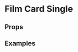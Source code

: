 
<Meta title="Pattern Library|Slices/Film Card Single" component={FilmCardSingle} />

# Film Card Single
 



## Props

<Props of={FilmCardSingle} />


 
## Examples

<Preview>
    <Story name="Film in list">
        <div style={{
            padding: "5px",
            maxWidth: "1000px"
        }}>
            <FilmCardSingle 
                image225x225="https://player.bfi.org.uk/sites/default/files/styles/landscape_1440x810/public/hero-images/La-Dolce-vita-1.jpg"
                title="Le Mépris"
                type="Film"
                director="Jean-Luc Godard"
                year="1963"
                listNumber="1"
                playerUrl="https://player.bfi.org.uk/subscription/film/watch-le-mepris-1963-online"
                southbankUrl="https://player.bfi.org.uk/subscription/film/watch-le-mepris-1963-online"
                filmLink="https://player.bfi.org.uk/subscription/film/watch-le-mepris-1963-online"
            />            
        </div>
    </Story>
</Preview>

<Preview>
    <Story name="Film not in list">
        <div style={{
            padding: "5px",
            maxWidth: "1000px"
        }}>
            <FilmCardSingle 
                image225x225="https://player.bfi.org.uk/sites/default/files/styles/landscape_1440x810/public/hero-images/La-Dolce-vita-1.jpg"
                title="Le Mépris"
                type="Film"
                director="Jean-Luc Godard"
                year="1963"
                playerUrl="https://player.bfi.org.uk/subscription/film/watch-le-mepris-1963-online"
            />          
        </div>
    </Story>
</Preview>


<Preview>
    <Story name="Film no links">
        <div style={{
            padding: "5px",
            maxWidth: "1000px"
        }}>
            <FilmCardSingle 
                image225x225="https://player.bfi.org.uk/sites/default/files/styles/landscape_1440x810/public/hero-images/La-Dolce-vita-1.jpg"
                title="Le Mépris"
                type="Film"
                director="Jean-Luc Godard"
                year="1963"
                filmLink="https://player.bfi.org.uk/subscription/film/watch-le-mepris-1963-online"
            />       
        </div>
    </Story>
</Preview>

<Preview>
    <Story name="Film in list high number">
        <div style={{
            padding: "5px",
            maxWidth: "1000px"
        }}>
            <FilmCardSingle 
                image225x225="https://player.bfi.org.uk/sites/default/files/styles/landscape_1440x810/public/hero-images/La-Dolce-vita-1.jpg"
                title="Le Mépris"
                type="Film"
                director="Jean-Luc Godard"
                year="1963"
                listNumber="100"
                filmLink="https://player.bfi.org.uk/subscription/film/watch-le-mepris-1963-online"
                playerUrl="https://player.bfi.org.uk/subscription/film/watch-le-mepris-1963-online"
                southbankUrl="https://player.bfi.org.uk/subscription/film/watch-le-mepris-1963-online"            />       
        </div>
    </Story>
</Preview>